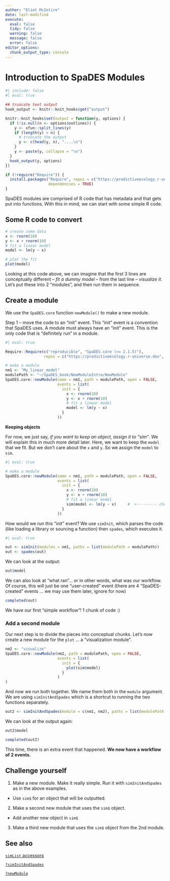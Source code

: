 ```yaml
---
author: "Eliot McIntire"
date: last-modified
execute:
  eval: false
  tidy: false
  warning: false
  message: false
  error: false
editor_options:
  chunk_output_type: console
---
```


# Introduction to SpaDES Modules {#sec-moduleintro}

```r
#| include: false
#| eval: true

## truncate text output
hook_output <- knitr::knit_hooks$get("output")

knitr::knit_hooks$set(output = function(y, options) {
  if (!is.null(n <- options$outlines)) {
    y <- xfun::split_lines(y)
    if (length(y) > n) {
      # truncate the output
      y <- c(head(y, n), "....\n")
    }
    y <- paste(y, collapse = "\n")
  }
  hook_output(y, options)
})

if (!require("Require")) {
  install.packages("Require", repos = c("https://predictiveecology.r-universe.dev", getOption("repos")),
                   dependencies = TRUE)
}
```

SpaDES modules are comprised of R code that has metadata and that gets
put into functions. With this in mind, we can start with some simple R
code.

## Some R code to convert

```r
# create some data
x <- rnorm(10)
y <- x + rnorm(10)
# fit a linear model
model <- lm(y ~ x)

# plot the fit
plot(model)
```

Looking at this code above, we can imagine that the first 3 lines are
conceptually different -- *fit a dummy model* -- from the last line --
*visualize it*. Let's put these into 2 "modules", and then run them in
sequence.

## Create a module

We use the `SpaDES.core` function `newModule()` to make a new module.

Step 1 -- move the code to an "init" event. This "init" event is a
convention that SpaDES uses. A module must always have an "init" event.
This is the only code that is "definitely run" in a module.

```r
#| eval: true

Require::Require(c("reproducible", "SpaDES.core (>= 2.1.5)"), 
                 repos = c("https://predictiveecology.r-universe.dev", getOption("repos")))

# make a module
nm1 <- "My_linear_model"
modulePath <- "~/SpaDES_book/NewModuleIntro/NewModule"
SpaDES.core::newModule(name = nm1, path = modulePath, open = FALSE,
                       events = list(
                         init = {
                           x <- rnorm(10)
                           y <- x + rnorm(10)
                           # fit a linear model
                           model <- lm(y ~ x)
                         }
                       ))
```

**Keeping objects**

For now, we just say, *if you want to keep an object, assign it to
"sim"*. We will explain this in much more detail later. Here, we want to
keep the `model` that we fit. But we don't care about the `x` and `y`.
So we assign the `model` to `sim`.

```r
#| eval: true

# make a module
SpaDES.core::newModule(name = nm1, path = modulePath, open = FALSE,
                       events = list(
                         init = {
                           x <- rnorm(10)
                           y <- x + rnorm(10)
                           # fit a linear model
                           sim$model <- lm(y ~ x)     #  <--------- change to sim$
                         }
                       ))
```

How would we run this "init" event? We use `simInit`, which parses the
code (like loading a library or sourcing a function) then `spades`,
which executes it.

```r
#| eval: true

out <- simInit(modules = nm1, paths = list(modulePath = modulePath))
out <- spades(out)
```

We can look at the output:

```r
out$model
```

We can also look at "what ran"... or in other words, what was our
workflow. Of course, this will just be one "user-created" event (there
are 4 "SpaDES-created" events ... we may use them later, ignore for now)

```r
completed(out)
```

We have our first "simple workflow"! 1 chunk of code :)

### Add a second module

Our next step is to divide the pieces into conceptual chunks. Let's now
create a new module for the `plot` ... a "visualization module".

```r
nm2 <- "visualize"
SpaDES.core::newModule(nm2, path = modulePath, open = FALSE,
                       events = list(
                         init = {
                           plot(sim$model)
                         }
                       )
)
```

And now we run both together. We name them both in the `module`
argument. We are using `simInitAndSpades` which is a shortcut to running
the two functions separately.

```r
out2 <- simInitAndSpades(module = c(nm1, nm2), paths = list(modulePath = modulePath))
```

We can look at the output again:

```r
out2$model

completed(out2)
```

This time, there is an extra event that happened. **We now have a
workflow of 2 events.**

## Challenge yourself {#sec-newModule-challengeYourself}

1. Make a new module. Make it really simple. Run it with `simInitAndSpades` as in the above examples. 

- Use `sim$` for an object that will be outputted.

2. Make a second new module that uses the `sim$` object.

- Add another new object in `sim$`

3. Make a third new module that uses the `sim$` object from the 2nd module.

## See also

[`simList` accessors](https://rdrr.io/cran/SpaDES.core/man/simList-accessors-events.html)

[`?simInitAndSpades`](https://rdrr.io/cran/SpaDES.core/man/simInitAndSpades.html)

[`?newModule`](https://rdrr.io/cran/SpaDES.core/man/newModule.html)
